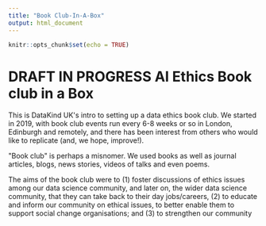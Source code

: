 ```yaml
---
title: "Book Club-In-A-Box"
output: html_document
---
```


```r
knitr::opts_chunk$set(echo = TRUE)
```

# DRAFT IN PROGRESS AI Ethics Book club in a Box

This is DataKind UK&#39;s intro to setting up a data ethics book club. We started in 2019, with book club events run every 6-8 weeks or so in London, Edinburgh and remotely, and there has been interest from others who would like to replicate (and, we hope, improve!).

 &quot;Book club&quot; is perhaps a misnomer. We used books as well as journal articles, blogs, news stories, videos of talks and even poems.

The aims of the book club were to (1) foster discussions of ethics issues among our data science community, and later on, the wider data science community, that they can take back to their day jobs/careers, (2) to educate and inform our community on ethical issues, to better enable them to support social change organisations; and (3) to strengthen our community


